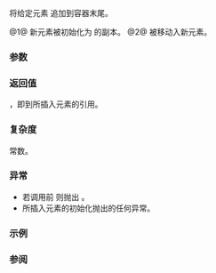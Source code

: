 {{cpp/container/inplace_vector/title|push_back}}
{{cpp/container/inplace_vector/navbar}}
{{dcl begin}}
{{dcl|num=1|since=c++26|
constexpr reference push_back( const T&amp; value );
}}
{{dcl|num=2|since=c++26|
constexpr reference push_back( T&amp;&amp; value );
}}
{{dcl end}}

将给定元素 {{c|value}} 追加到容器末尾。

@1@ 新元素被初始化为 {{c|value}} 的副本。
@2@ {{c|value}} 被移动入新元素。

{{cpp/container/note iterator invalidation|inplace_vector|push_back}}

===参数===
{{par begin}}
{{par|value|要追加元素的值}}
{{par hreq}}
{{par req named|T|CopyInsertable|overload=1}}
{{par req named|T|MoveInsertable|overload=2}}
{{par end}}

===返回值===
{{rlpf|back}}，即到所插入元素的引用。

===复杂度===
常数。

===异常===
* 若调用前 {{c|1=size() == capacity()}} 则抛出 {{lc|std::bad_alloc}}。
* 所插入元素的初始化抛出的任何异常。
{{cpp/strong exception safety guarantee|plural=yes}}

===示例===
{{example
|code=
#include &lt;inplace_vector&gt;
#include &lt;new&gt;
#include &lt;print&gt;
#include &lt;string&gt;

int main()
{
    std::inplace_vector&lt;std::string, 2&gt; fauna;
    std::string dog{"\N{DOG}"};

    fauna.push_back("\N{CAT}"); // 重载 (1)
    fauna.push_back(std::move(dog)); // 重载 (2)
    std::println("fauna = {}", fauna);

    try
    {
        fauna.push_back("\N{BUG}"); // throws: 空间不足
    }
    catch(const std::bad_alloc&amp; ex)
    {
        std::println("{}", ex.what());
    }
    std::println("fauna = {}", fauna);
}
|p=true
|output=
fauna = ["🐈", "🐕"]
std::bad_alloc
fauna = ["🐈", "🐕"]
}}

===参阅===
{{dsc begin}}
{{dsc inc|cpp/container/dsc emplace_back|inplace_vector}}
{{dsc inc|cpp/container/dsc append_range|inplace_vector}}
{{dsc inc|cpp/container/dsc try_push_back|inplace_vector}}
{{dsc inc|cpp/container/dsc try_emplace_back|inplace_vector}}
{{dsc inc|cpp/container/dsc try_append_range|inplace_vector}}
{{dsc inc|cpp/container/dsc unchecked_push_back|inplace_vector}}
{{dsc inc|cpp/container/dsc unchecked_emplace_back|inplace_vector}}
{{dsc inc|cpp/container/dsc pop_back|inplace_vector}}
{{dsc inc|cpp/iterator/dsc back_inserter}}
{{dsc end}}

{{langlinks|de|en|es|fr|it|ja|pt|ru}}